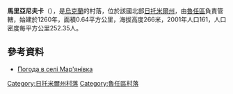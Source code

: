 {{coord|49|39|18|N|29|3|55|E|scale:30000|display=title}}

'''馬里亞尼夫卡'''（{{lang-uk|Мар'янівка}}），是[[烏克蘭|烏克蘭]]的村落，位於該國北部[[日托米爾州|日托米爾州]]，由[[魯任區|魯任區]]負責管轄，始建於1260年，面積0.64平方公里，海拔高度266米，2001年人口161，人口密度每平方公里252.35人。

==參考資料== 
* [http://weather.in.ua/ua/zhitomirskaja/15020 Погода в селі Мар'янівка] {{Wayback|url=http://weather.in.ua/ua/zhitomirskaja/15020 |date=20160305081345 }}

{{DEFAULTSORT:Мар'янівка}}
[[Category:日托米爾州村落|Category:日托米爾州村落]]
[[Category:魯任區村落|Category:魯任區村落]]